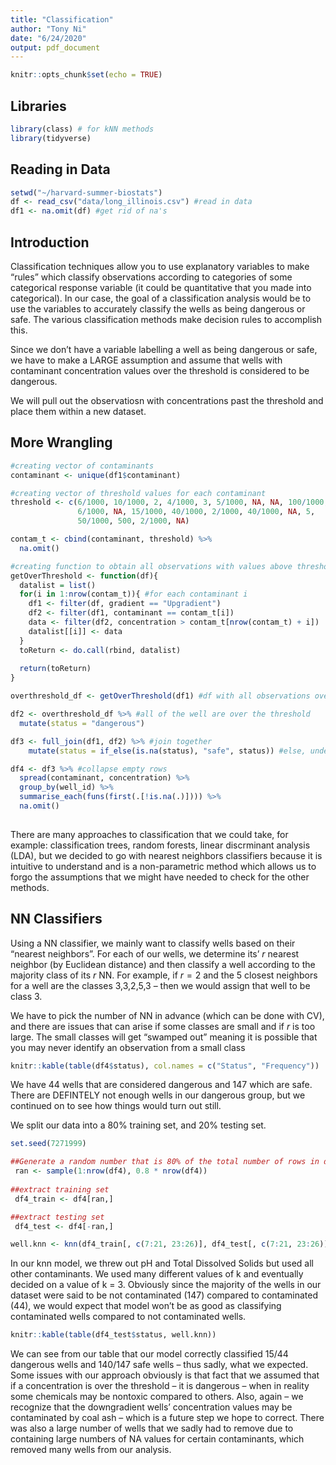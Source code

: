 ```yaml
---
title: "Classification"
author: "Tony Ni"
date: "6/24/2020"
output: pdf_document
---
```


```r
knitr::opts_chunk$set(echo = TRUE)
```

## Libraries

```r
library(class) # for kNN methods
library(tidyverse)
```


## Reading in Data

```r
setwd("~/harvard-summer-biostats")
df <- read_csv("data/long_illinois.csv") #read in data
df1 <- na.omit(df) #get rid of na's
```

## Introduction

Classification techniques allow you to use explanatory variables to make "rules" which classify observations according to categories of some categorical response variable (it could be quantitative that you made into categorical). In our case, the goal of a classification analysis would be to use the variables to accurately classify the wells as being dangerous or safe. The various classification methods make decision rules to accomplish this. 

Since we don't have a variable labelling a well as being dangerous or safe, we have to make a LARGE assumption and assume that wells with contaminant concentration values over the threshold is considered to be dangerous.

We will pull out the observatiosn with concentrations past the threshold and place them within a new dataset.

## More Wrangling

```r
#creating vector of contaminants
contaminant <- unique(df1$contaminant)

#creating vector of threshold values for each contaminant
threshold <- c(6/1000, 10/1000, 2, 4/1000, 3, 5/1000, NA, NA, 100/1000, 
               6/1000, NA, 15/1000, 40/1000, 2/1000, 40/1000, NA, 5, 
               50/1000, 500, 2/1000, NA)

contam_t <- cbind(contaminant, threshold) %>%
  na.omit()

#creating function to obtain all observations with values above threshold
getOverThreshold <- function(df){
  datalist = list()
  for(i in 1:nrow(contam_t)){ #for each contaminant i
    df1 <- filter(df, gradient == "Upgradient")
    df2 <- filter(df1, contaminant == contam_t[i])
    data <- filter(df2, concentration > contam_t[nrow(contam_t) + i])
    datalist[[i]] <- data
  }
  toReturn <- do.call(rbind, datalist)
  
  return(toReturn)
}

overthreshold_df <- getOverThreshold(df1) #df with all observations over threshold value

df2 <- overthreshold_df %>% #all of the well are over the threshold
  mutate(status = "dangerous")

df3 <- full_join(df1, df2) %>% #join together
    mutate(status = if_else(is.na(status), "safe", status)) #else, under

df4 <- df3 %>% #collapse empty rows
  spread(contaminant, concentration) %>%
  group_by(well_id) %>%
  summarise_each(funs(first(.[!is.na(.)]))) %>%
  na.omit()
  
```

There are many approaches to classification that we could take, for example: classification trees, random forests, linear discrminant analysis (LDA), but we decided to go with nearest neighbors classifiers because it is intuitive to understand and is a non-parametric method which allows us to forgo the assumptions that we might have needed to check for the other methods.

## NN Classifiers

Using a NN classifier, we mainly want to classify wells based on their "nearest neighbors". For each of our wells, we determine its' $r$ nearest neighbor (by Euclidean distance) and then classify a well according to the majority class of its $r$ NN. For example, if $r=2$ and the 5 closest neighbors for a well are the classes 3,3,2,5,3 -- then we would assign that well to be class 3.

We have to pick the number of NN in advance (which can be done with CV), and there are issues that can arise if some classes are small and if $r$ is too large. The small classes will get "swamped out" meaning it is possible that you may never identify an observation from a small class

```r
knitr::kable(table(df4$status), col.names = c("Status", "Frequency"))
```

We have 44 wells that are considered dangerous and 147 which are safe. There are DEFINTELY not enough wells in our dangerous group, but we continued on to see how things would turn out still.

We split our data into a 80% training set, and 20% testing set.

```r
set.seed(7271999)

##Generate a random number that is 80% of the total number of rows in dataset.
 ran <- sample(1:nrow(df4), 0.8 * nrow(df4)) 
 
##extract training set
 df4_train <- df4[ran,] 

##extract testing set
 df4_test <- df4[-ran,] 
```

```r
well.knn <- knn(df4_train[, c(7:21, 23:26)], df4_test[, c(7:21, 23:26)], df4_train$status, k = 5, prob = T)
```

In our knn model, we threw out pH and Total Dissolved Solids but used all other contaminants. We used many different values of k and eventually decided on a value of k = 3. Obviously since the majority of the wells in our dataset were said to be not contaminated (147) compared to contaminated (44), we would expect that model won't be as good as classifying contaminated wells compared to not contaminated wells. 

```r
knitr::kable(table(df4_test$status, well.knn))
```

We can see from our table that our model correctly classified 15/44 dangerous wells and 140/147 safe wells -- thus sadly, what we expected. Some issues with our approach obviously is that fact that we assumed that if a concentration is over the threshold -- it is dangerous -- when in reality some chemicals may be nontoxic compared to others. Also, again -- we recognize that the downgradient wells' concentration values may be contaminated by coal ash -- which is a future step we hope to correct. There was also a large number of wells that we sadly had to remove due to containing large numbers of NA values for certain contaminants, which removed many wells from our analysis.